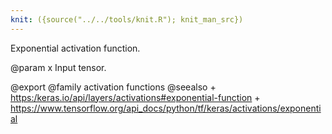 ```yaml
---
knit: ({source("../../tools/knit.R"); knit_man_src})
---
```

Exponential activation function.

@param x Input tensor.

@export
@family activation functions
@seealso
+ <https:/keras.io/api/layers/activations#exponential-function>
+ <https://www.tensorflow.org/api_docs/python/tf/keras/activations/exponential>
